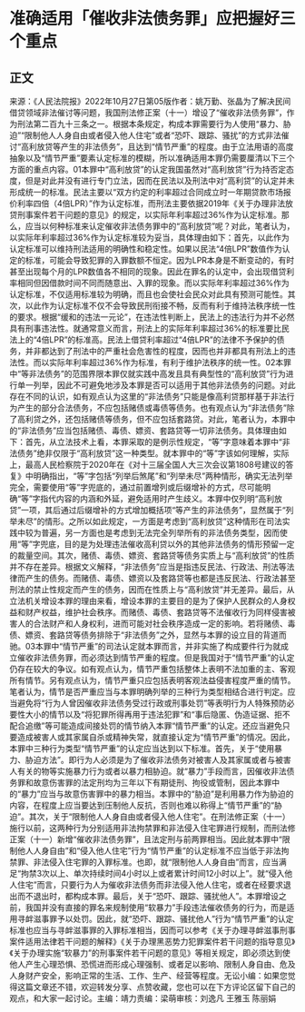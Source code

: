 # 准确适用「催收非法债务罪」应把握好三个重点
## 正文
来源：《人民法院报》2022年10月27日第05版作者：姚万勤、张晶为了解决民间借贷领域非法催讨等问题，我国刑法修正案（十一）增设了“催收非法债务罪”，作为刑法第二百九十三条之一。根据本条规定，构成本罪需要行为人使用“暴力、胁迫”“限制他人人身自由或者侵入他人住宅”或者“恐吓、跟踪、骚扰”的方式非法催讨“高利放贷等产生的非法债务”，且达到“情节严重”的程度。由于立法用语的高度抽象以及“情节严重”要素认定标准的模糊，所以准确适用本罪仍需要厘清以下三个方面的重点内容。01本罪中“高利放贷”的认定我国虽然对“高利放贷”行为持否定态度，但是对此并没有进行专门立法，因而在民法以及刑法中对“高利贷”的认定并未形成统一的标准。民法主要以“双方约定的利率超过合同成立时一年期贷款市场报价利率四倍（4倍LPR）”作为认定标准，而刑法主要依据2019年《关于办理非法放贷刑事案件若干问题的意见》的规定，以实际年利率超过36%作为认定标准。那么，应当以何种标准来认定催收非法债务罪中的“高利放贷”呢？对此，笔者认为，以实际年利率超过36%作为认定标准较为妥当，具体理由如下：首先，以此作为认定标准可以维持刑法适用的明确性和稳定性。如果以民法“4倍LPR”数值作为认定的标准，可能会导致犯罪的入罪数额不恒定。因为LPR本身是不断变动的，有时甚至出现每个月的LPR数值各不相同的现象。因此在罪名的认定中，会出现借贷利率相同但因借款时间不同而随意出、入罪的现象。而以实际年利率超过36%作为认定标准，不仅适用标准较为明确，而且也会使社会民众对此具有预测可能性。其次，以此作为认定标准不仅不会导致民刑衔接不畅，反而有利于维持法秩序统一性的要求。根据“缓和的违法一元论”，在违法性判断上，民法上的违法行为并不必然具有刑事违法性。就通常意义而言，刑法上的实际年利率超过36%的标准要比民法上的“4倍LPR”的标准高。民法上借贷利率超过“4倍LPR”的法律不予保护的债务，并非都达到了刑法中的严重社会危害性的程度，因而也并非都具有刑法上的违法性。而以实际年利率超过36%作为标准，有利于维护法秩序的统一性。02本罪中“等非法债务”的范围界限本罪仅就实践中高发且具有典型性的“高利放贷”行为进行单一列举，因此不可避免地涉及本罪是否可以适用于其他非法债务的问题。对此存在不同的认识，如有观点认为这里的“非法债务”只能是像高利贷那样基于非法行为产生的部分合法债务，不应包括赌债或毒债等债务。也有观点认为“非法债务”除了高利贷之外，还包括赌债等债务，但不应包括套路贷。对此，笔者认为，本罪中的“非法债务”应当包括赌债、毒债、嫖资、套路贷等一切非法债务。具体理由如下：首先，从立法技术上看，本罪采取的是例示性规定，“等”字意味着本罪中“非法债务”绝非仅限于“高利放贷”这一种类型。就本罪中的“等”字该如何理解，实际上，最高人民检察院于2020年在《对十三届全国人大三次会议第1808号建议的答复》中明确指出，“等”字包括“列举后煞尾”和“列举未尽”两种情形，确实无法列举完全，需要使用“等”字兜底的，通过前置增列或后缀增补的方式，尽可能明确“等”字指代内容的内涵和外延，避免适用时产生歧义。本罪中仅列明“高利放贷”一项，其后通过后缀增补的方式增加概括项“等产生的非法债务”，显然属于“列举未尽”的情形。之所以如此规定，一方面是考虑到“高利放贷”这种情形在司法实践中较为普遍，另一方面也是考虑到无法完全列举所有的非法债务类型，因而使用“等”字兜底，目的是为处理违法催收高利贷以外的其他非法债务的情形预留一定的裁量空间。其次，赌债、毒债、嫖资、套路贷等债务实质上与“高利放贷”的性质并不存在差异。根据文义解释，“非法债务”应当是指违反民法、行政法、刑法等法律而产生的债务。而赌债、毒债、嫖资以及套路贷等也都是违反民法、行政法甚至刑法的禁止性规定而产生的债务，因而在性质上与“高利放贷”并无差异。最后，从立法机关增设本罪的理由来看，增设本罪的主要目的是为了保护人民群众的人身权益和财产权益，维护社会秩序。而赌债、毒债、套路贷等不法催收行为同样侵害被害人的合法财产和人身权利，进而可能对社会秩序造成一定的影响。若将赌债、毒债、嫖资、套路贷等债务排除于“非法债务”之外，显然与本罪的设立目的背道而驰。03本罪中“情节严重”的司法认定就本罪而言，并非实施了构成要件行为就成立催收非法债务罪，而必须达到情节严重的程度。但是我国对于“情节严重”的认定仍存在较大的争议。如有观点认为，情节严重包括整体上表明不法加重的主、客观所有情节。另有观点认为，情节严重只应包括表明客观法益侵害程度严重的情节。笔者认为，情节是否严重应当与本罪明确列举的三种行为类型相结合进行判定。应当避免将“行为人曾因催收非法债务受过行政或刑事处罚”等表明行为人特殊预防必要性大小的情节以及“将犯罪所得再用于违法犯罪”和“事后隐匿、伪造证据、拒不配合追缴”等可能造成间接处罚的情节纳入本罪“情节严重”的认定。还应当避免只要造成被害人或其家属自杀或精神失常，就直接认定为“情节严重”的情况。因此，本罪中三种行为类型“情节严重”的认定应当达到以下标准。首先，关于“使用暴力、胁迫方法”。即行为人必须是为了催收非法债务对被害人及其家属或者与被害人有关的物等实施暴力行为或者以暴力相胁迫。就“暴力”手段而言，因催收非法债务罪和故意伤害罪的法定刑均为三年以下有期徒刑、拘役或管制，因此本罪中的“暴力”应当与故意伤害罪中的暴力相当。本罪中的“胁迫”是利用暴力作为胁迫的内容，在程度上应当要达到压制他人反抗，否则也难以称得上“情节严重”的“胁迫”。其次，关于“限制他人人身自由或者侵入他人住宅”。在刑法修正案（十一）施行以前，这两种行为分别适用非法拘禁罪和非法侵入住宅罪进行规制，而刑法修正案（十一）新增“催收非法债务罪”，且法定刑与前两罪相当。因此就本罪中“限制他人人身自由”和“侵入他人住宅”行为“情节严重”的认定标准不应当低于非法拘禁罪、非法侵入住宅罪的入罪标准。也即，就“限制他人人身自由”而言，应当满足“拘禁3次以上、单次持续时间4小时以上或者累计时间12小时以上”。就“侵入他人住宅”而言，只要行为人为催收非法债务而非法侵入他人住宅，或者在经要求退出而不退出时，都构成本罪。最后，关于“恐吓、跟踪、骚扰他人”。本罪增设之前，我国并没有直接的罪名来规制使用“软暴力”手段违法催收债务的行为，而是适用寻衅滋事罪予以处罚。因此，就“恐吓、跟踪、骚扰他人”行为“情节严重”的认定标准也应当与寻衅滋事罪的入罪标准相当，因而可以参考《关于办理寻衅滋事刑事案件适用法律若干问题的解释》《关于办理黑恶势力犯罪案件若干问题的指导意见》《关于办理实施“软暴力”的刑事案件若干问题的意见》等相关规定，即必须达到使他人产生心理恐惧、恐慌进而形成心理强制、或者足以影响、限制人身自由、危及人身财产安全，影响正常的生活、工作、生产、经营等程度。无讼小编：如果您觉得这篇文章还不错，欢迎转发分享、点赞收藏，您也可以在下方评论区留下自己的观点，和大家一起讨论。主编：靖力责编：梁萌审核：刘逸凡 王雅玉 陈丽娟